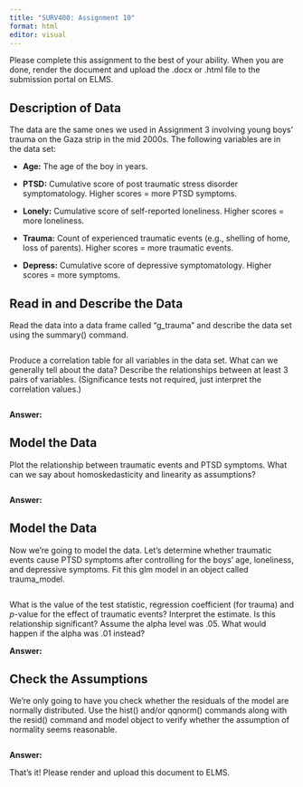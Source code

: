 ```yaml
---
title: "SURV400: Assignment 10"
format: html
editor: visual
---
```


Please complete this assignment to the best of your ability. When you are done, render the document and upload the .docx or .html file to the submission portal on ELMS.

## Description of Data

The data are the same ones we used in Assignment 3 involving young boys' trauma on the Gaza strip in the mid 2000s. The following variables are in the data set:

-   **Age:** The age of the boy in years.

-   **PTSD:** Cumulative score of post traumatic stress disorder symptomatology. Higher scores = more PTSD symptoms.

-   **Lonely:** Cumulative score of self-reported loneliness. Higher scores = more loneliness.

-   **Trauma:** Count of experienced traumatic events (e.g., shelling of home, loss of parents). Higher scores = more traumatic events.

-   **Depress:** Cumulative score of depressive symptomatology. Higher scores = more symptoms.

## Read in and Describe the Data

Read the data into a data frame called "g_trauma" and describe the data set using the summary() command.

```r

```

Produce a correlation table for all variables in the data set. What can we generally tell about the data? Describe the relationships between at least 3 pairs of variables. (Significance tests not required, just interpret the correlation values.)

```r

```

**Answer:**

## Model the Data

Plot the relationship between traumatic events and PTSD symptoms. What can we say about homoskedasticity and linearity as assumptions?

```r

```

**Answer:**

## Model the Data

Now we're going to model the data. Let's determine whether traumatic events cause PTSD symptoms after controlling for the boys' age, loneliness, and depressive symptoms. Fit this glm model in an object called trauma_model.

```r

```

What is the value of the test statistic, regression coefficient (for trauma) and *p*-value for the effect of traumatic events? Interpret the estimate. Is this relationship significant? Assume the alpha level was .05. What would happen if the alpha was .01 instead?

**Answer:**

## Check the Assumptions

We're only going to have you check whether the residuals of the model are normally distributed. Use the hist() and/or qqnorm() commands along with the resid() command and model object to verify whether the assumption of normality seems reasonable.

```r

```

**Answer:**

That's it! Please render and upload this document to ELMS.
